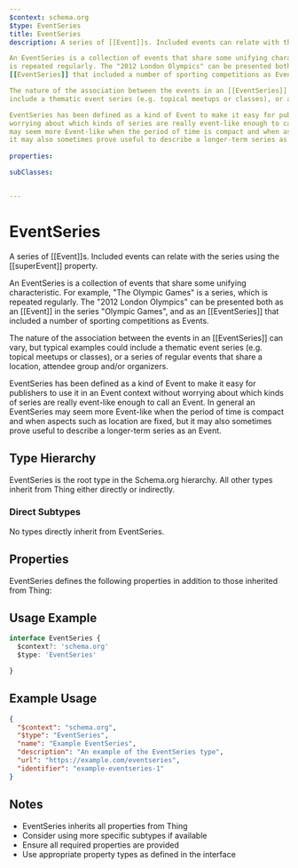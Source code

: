```yaml
---
$context: schema.org
$type: EventSeries
title: EventSeries
description: A series of [[Event]]s. Included events can relate with the series using the [[superEvent]] property.

An EventSeries is a collection of events that share some unifying characteristic. For example, "The Olympic Games" is a series, which
is repeated regularly. The "2012 London Olympics" can be presented both as an [[Event]] in the series "Olympic Games", and as an
[[EventSeries]] that included a number of sporting competitions as Events.

The nature of the association between the events in an [[EventSeries]] can vary, but typical examples could
include a thematic event series (e.g. topical meetups or classes), or a series of regular events that share a location, attendee group and/or organizers.

EventSeries has been defined as a kind of Event to make it easy for publishers to use it in an Event context without
worrying about which kinds of series are really event-like enough to call an Event. In general an EventSeries
may seem more Event-like when the period of time is compact and when aspects such as location are fixed, but
it may also sometimes prove useful to describe a longer-term series as an Event.
   
properties:

subClasses:


---
```


# EventSeries

A series of [[Event]]s. Included events can relate with the series using the [[superEvent]] property.

An EventSeries is a collection of events that share some unifying characteristic. For example, "The Olympic Games" is a series, which
is repeated regularly. The "2012 London Olympics" can be presented both as an [[Event]] in the series "Olympic Games", and as an
[[EventSeries]] that included a number of sporting competitions as Events.

The nature of the association between the events in an [[EventSeries]] can vary, but typical examples could
include a thematic event series (e.g. topical meetups or classes), or a series of regular events that share a location, attendee group and/or organizers.

EventSeries has been defined as a kind of Event to make it easy for publishers to use it in an Event context without
worrying about which kinds of series are really event-like enough to call an Event. In general an EventSeries
may seem more Event-like when the period of time is compact and when aspects such as location are fixed, but
it may also sometimes prove useful to describe a longer-term series as an Event.
   

## Type Hierarchy

EventSeries is the root type in the Schema.org hierarchy. All other types inherit from Thing either directly or indirectly.

### Direct Subtypes

No types directly inherit from EventSeries.

## Properties

EventSeries defines the following properties in addition to those inherited from Thing:



## Usage Example

```typescript
interface EventSeries {
  $context?: 'schema.org'
  $type: 'EventSeries'

}
```

## Example Usage

```json
{
  "$context": "schema.org",
  "$type": "EventSeries",
  "name": "Example EventSeries",
  "description": "An example of the EventSeries type",
  "url": "https://example.com/eventseries",
  "identifier": "example-eventseries-1"
}
```

## Notes

- EventSeries inherits all properties from Thing
- Consider using more specific subtypes if available
- Ensure all required properties are provided
- Use appropriate property types as defined in the interface
